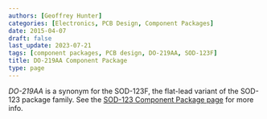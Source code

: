 ```yaml
---
authors: [Geoffrey Hunter]
categories: [Electronics, PCB Design, Component Packages]
date: 2015-04-07
draft: false
last_update: 2023-07-21
tags: [component packages, PCB design, DO-219AA, SOD-123F]
title: DO-219AA Component Package
type: page
---
```


_DO-219AA_ is a synonym for the SOD-123F, the flat-lead variant of the SOD-123 package family. See the [SOD-123 Component Package page](/pcb-design/component-packages/sod-123-component-package/) for more info.
